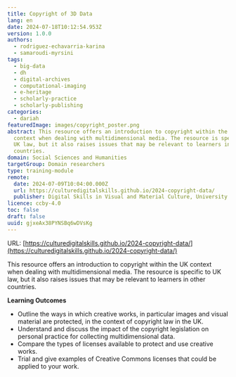 ```yaml
---
title: Copyright of 3D Data
lang: en
date: 2024-07-18T10:12:54.953Z
version: 1.0.0
authors:
  - rodriguez-echavarria-karina
  - samaroudi-myrsini
tags:
  - big-data
  - dh
  - digital-archives
  - computational-imaging
  - e-heritage
  - scholarly-practice
  - scholarly-publishing
categories:
  - dariah
featuredImage: images/copyright_poster.png
abstract: This resource offers an introduction to copyright within the UK
  context when dealing with multidimensional media. The resource is specific to
  UK law, but it also raises issues that may be relevant to learners in other
  countries.
domain: Social Sciences and Humanities
targetGroup: Domain researchers
type: training-module
remote:
  date: 2024-07-09T10:04:00.000Z
  url: https://culturedigitalskills.github.io/2024-copyright-data/
  publisher: Digital Skills in Visual and Material Culture, University of Brighton
licence: ccby-4.0
toc: false
draft: false
uuid: gjxeAx38PYNSBq6wDVsKg
---
```

URL: [https://culturedigitalskills.github.io/2024-copyright-data/](https://culturedigitalskills.github.io/2024-copyright-data/)

This resource offers an introduction to copyright within the UK context when dealing with multidimensional media. The resource is specific to UK law, but it also raises issues that may be relevant to learners in other countries.

**Learning Outcomes**

- Outline the ways in which creative works, in particular images and visual material are protected, in the context of copyright law in the UK.
- Understand and discuss the impact of the copyright legislation on personal practice for collecting multidimensional data.
- Compare the types of licenses available to protect and use creative works.
- Trial and give examples of Creative Commons licenses that could be applied to your work.
